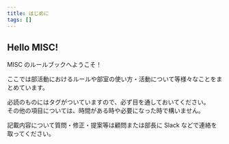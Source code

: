 ```yaml
---
title: はじめに
tags: []
---
```



## Hello MISC!

MISC のルールブックへようこそ！

ここでは部活動におけるルールや部室の使い方・活動について等様々なことをまとめています。

必読のものにはタグがついていますので、必ず目を通しておいてください。\
その他の項目については、時間がある時や必要になった時で構いません。

記載内容について質問・修正・提案等は顧問または部長に Slack などで連絡を取ってください。
